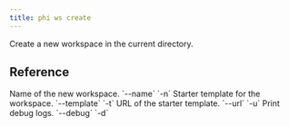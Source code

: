 ```yaml
---
title: phi ws create
---
```


Create a new workspace in the current directory.

## Reference

<ResponseField name="name" type="str">
 Name of the new workspace. `--name` `-n`
</ResponseField>
<ResponseField name="template" type="str">
 Starter template for the workspace. `--template` `-t`
</ResponseField>
<ResponseField name="url" type="str">
 URL of the starter template. `--url` `-u`
</ResponseField>
<ResponseField name="print_debug_log" type="bool">
 Print debug logs. `--debug` `-d`
</ResponseField>

